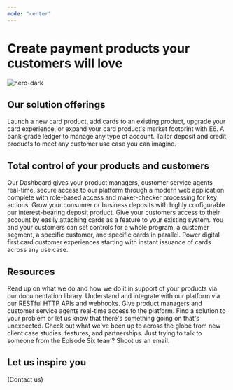 ```yaml
---
mode: "center"
---
```



# Create payment products your customers will love

<img
    src="/images/hero-dark.png"
    alt="hero-dark"
    className="mx-auto"
/>

<ContactUsButton
/>

<GetStartedButton
/>


## Our solution offerings

<CardGroup cols={2}>
    <Card title="Cards" icon="credit-card" href="episodesix.com" cta="Learn more">
        Launch a new card product, add cards to an existing product, upgrade your card experience, or expand your card product's market footprint with E6.
    </Card>
    <Card title="Ledger" icon="book-open" href="episodesix.com" cta="Learn more">
        A bank-grade ledger to manage any type of account. Tailor deposit and credit products to meet any customer use case you can imagine.
    </Card>
</CardGroup>

## Total control of your products and customers

<CardGroup cols={2}>
    <Card title="A secure and seamless dashboard" href="episodesix.com" cta="Learn more">
        Our Dashboard gives your product managers, customer service agents real-time, secure access to our platform through a modern web application complete with role-based access and maker-checker processing for key actions.
    </Card>
    <Card title="Interest-bearing deposits" icon="money-bill-trend-up" href="episodesix.com" cta="Learn more">
        Grow your consumer or business deposits with highly configurable our interest-bearing deposit product.
    </Card>
</CardGroup>

<CardGroup cols={3}>
    <Card title="Add cards to any existing product" icon="handshake" cta="Learn more">
        Give your customers access to their account by easily attaching cards as a feature to your existing system.
    </Card>
    <Card title="Set controls at any level" icon="network-wired" cta="Learn more">
        You and your customers can set controls for a whole program, a customer segment, a specific customer, and specific cards in parallel.
    </Card>
    <Card title="Instant card issuance" icon="credit-card-front" href="episodesix.com" cta="Learn more">
        Power digital first card customer experiences starting with instant issuance of cards across any use case.
    </Card>
</CardGroup>

## Resources

<CardGroup cols={3}>
    <Card title="Documentation" icon="books" iconType="duotone" href="episodesix.com" cta="Learn more">
        Read up on what we do and how we do it in support of your products via our documentation library.
    </Card>
    <Card title="Tech Specs" icon="code-simple" iconType="duotone" href="episodesix.com" cta="Learn more">
        Understand and integrate with our platform via our RESTful HTTP APIs and webhooks.
    </Card>
    <Card title="Dashboard" icon="screen-users" iconType="duotone" href="episodesix.com" cta="Learn more">
        Give product managers and customer service agents real-time access to the platform.
    </Card>
    <Card title="Support" icon="credit-card" iconType="duotone" href="episodesix.com" cta="Learn more">
        Find a solution to your problem or let us know that there's something going on that's unexpected.
    </Card>
    <Card title="News" icon="newspaper" iconType="duotone" href="episodesix.com" cta="Learn more">
        Check out what we've been up to across the globe from new client case studies, features, and partnerships.
    </Card>
    <Card title="Contact" icon="message-lines" iconType="duotone" href="episodesix.com" cta="Learn more">
        Just trying to talk to someone from the Episode Six team? Shoot us an email.
    </Card>
</CardGroup>

## Let us inspire you

(Contact us)